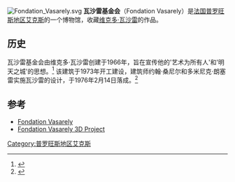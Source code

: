 [[File:Fondation_Vasarely.svg|thumb]]
'''瓦沙雷基金会'''（Fondation Vasarely）是[[法国|法国]][[普罗旺斯地区艾克斯|普罗旺斯地区艾克斯]]的一个博物馆，收藏[[维克多·瓦沙雷|维克多·瓦沙雷]]的作品。

==历史==
瓦沙雷基金会由维克多·瓦沙雷创建于1966年，旨在宣传他的'艺术为所有人'和'明天之城'的思想。<ref>{{cite web|url=http://www.fondationvasarely.fr/site2015/en/architectonic-center/|title=Fondation Vasarely|accessdate=20 February 2013|archive-url=https://web.archive.org/web/20160423040917/http://www.fondationvasarely.fr/site2015/en/architectonic-center/|archive-date=23 April 2016}}</ref> 该建筑于1973年开工建设，建筑师约翰·桑尼尔和多米尼克·朗塞雷实施瓦沙雷的设计，于1976年2月14日落成。<ref name=building>{{cite web|url=http://www.fondationvasarely.fr/site2015/en/architectonic-center/project-foundation/|title=The Building|accessdate=20 February 2013|archiveurl=https://web.archive.org/web/20160423042150/http://www.fondationvasarely.fr/site2015/en/architectonic-center/project-foundation/|archivedate=23 April 2016}}</ref>

==参考==
{{reflist}}
* [https://web.archive.org/web/20160423042150/http://www.fondationvasarely.fr/site2015/en/architectonic-center/project-foundation/ Fondation Vasarely]
* [https://web.archive.org/web/20150118164628/http://3d.fondationvasarely.org/indexEn.html Fondation Vasarely 3D Project]
{{coord|43.521154|5.424693|display=title}}
[[Category:普罗旺斯地区艾克斯|Category:普罗旺斯地区艾克斯]]